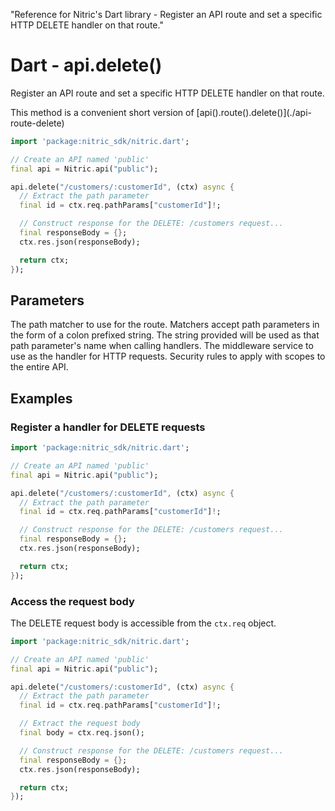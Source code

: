   "Reference for Nitric's Dart library - Register an API route and set a specific HTTP DELETE handler on that route."

# Dart - api.delete()

Register an API route and set a specific HTTP DELETE handler on that route.

<Note>
  This method is a convenient short version of
  [api().route().delete()](./api-route-delete)
</Note>

```dart
import 'package:nitric_sdk/nitric.dart';

// Create an API named 'public'
final api = Nitric.api("public");

api.delete("/customers/:customerId", (ctx) async {
  // Extract the path parameter
  final id = ctx.req.pathParams["customerId"]!;

  // Construct response for the DELETE: /customers request...
  final responseBody = {};
  ctx.res.json(responseBody);

  return ctx;
});
```

## Parameters

<Properties>
  <Property name="match" required type="String">
    The path matcher to use for the route. Matchers accept path parameters in
    the form of a colon prefixed string. The string provided will be used as
    that path parameter's name when calling handlers.
  </Property>
  <Property name="handler" required type="HttpHandler">
    The middleware service to use as the handler for HTTP requests.
  </Property>
  <Property name="security" type="List<OidcOptions>">
    Security rules to apply with scopes to the entire API.
  </Property>
</Properties>

## Examples

### Register a handler for DELETE requests

```dart
import 'package:nitric_sdk/nitric.dart';

// Create an API named 'public'
final api = Nitric.api("public");

api.delete("/customers/:customerId", (ctx) async {
  // Extract the path parameter
  final id = ctx.req.pathParams["customerId"]!;

  // Construct response for the DELETE: /customers request...
  final responseBody = {};
  ctx.res.json(responseBody);

  return ctx;
});
```

### Access the request body

The DELETE request body is accessible from the `ctx.req` object.

```dart
import 'package:nitric_sdk/nitric.dart';

// Create an API named 'public'
final api = Nitric.api("public");

api.delete("/customers/:customerId", (ctx) async {
  // Extract the path parameter
  final id = ctx.req.pathParams["customerId"]!;

  // Extract the request body
  final body = ctx.req.json();

  // Construct response for the DELETE: /customers request...
  final responseBody = {};
  ctx.res.json(responseBody);

  return ctx;
});
```

